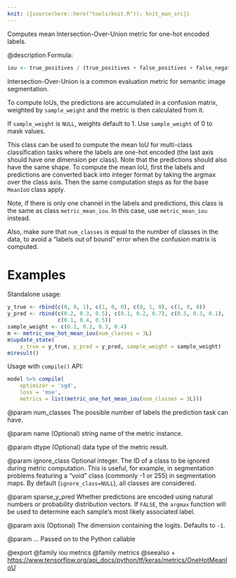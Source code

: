```yaml
---
knit: ({source(here::here("tools/knit.R")); knit_man_src})
---
```

Computes mean Intersection-Over-Union metric for one-hot encoded labels.

@description
Formula:

```r
iou <- true_positives / (true_positives + false_positives + false_negatives)
```
Intersection-Over-Union is a common evaluation metric for semantic image
segmentation.

To compute IoUs, the predictions are accumulated in a confusion matrix,
weighted by `sample_weight` and the metric is then calculated from it.

If `sample_weight` is `NULL`, weights default to 1.
Use `sample_weight` of 0 to mask values.

This class can be used to compute the mean IoU for multi-class
classification tasks where the labels are one-hot encoded (the last axis
should have one dimension per class). Note that the predictions should also
have the same shape. To compute the mean IoU, first the labels and
predictions are converted back into integer format by taking the argmax over
the class axis. Then the same computation steps as for the base `MeanIoU`
class apply.

Note, if there is only one channel in the labels and predictions, this class
is the same as class `metric_mean_iou`. In this case, use `metric_mean_iou` instead.

Also, make sure that `num_classes` is equal to the number of classes in the
data, to avoid a "labels out of bound" error when the confusion matrix is
computed.

# Examples
Standalone usage:

```r
y_true <- rbind(c(0, 0, 1), c(1, 0, 0), c(0, 1, 0), c(1, 0, 0))
y_pred <- rbind(c(0.2, 0.3, 0.5), c(0.1, 0.2, 0.7), c(0.5, 0.3, 0.1),
                c(0.1, 0.4, 0.5))
sample_weight <- c(0.1, 0.2, 0.3, 0.4)
m <- metric_one_hot_mean_iou(num_classes = 3L)
m$update_state(
    y_true = y_true, y_pred = y_pred, sample_weight = sample_weight)
m$result()
```

Usage with `compile()` API:

```r
model %>% compile(
    optimizer = 'sgd',
    loss = 'mse',
    metrics = list(metric_one_hot_mean_iou(num_classes = 3L)))
```

@param num_classes
The possible number of labels the prediction task can have.

@param name
(Optional) string name of the metric instance.

@param dtype
(Optional) data type of the metric result.

@param ignore_class
Optional integer. The ID of a class to be ignored during
metric computation. This is useful, for example, in segmentation
problems featuring a "void" class (commonly -1 or 255) in
segmentation maps. By default (`ignore_class=NULL`), all classes are
considered.

@param sparse_y_pred
Whether predictions are encoded using natural numbers or
probability distribution vectors. If `FALSE`, the `argmax`
function will be used to determine each sample's most likely
associated label.

@param axis
(Optional) The dimension containing the logits. Defaults to `-1`.

@param ...
Passed on to the Python callable

@export
@family iou metrics
@family metrics
@seealso
+ <https://www.tensorflow.org/api_docs/python/tf/keras/metrics/OneHotMeanIoU>

